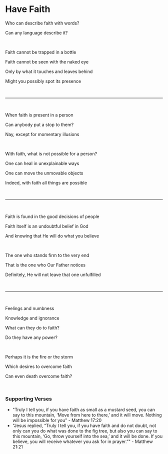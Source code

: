 # Have Faith

Who can describe faith with words?

Can any language describe it?

<br />

Faith cannot be trapped in a bottle

Faith cannot be seen with the naked eye

Only by what it touches and leaves behind

Might you possibly spot its presence

<br />

---

<br />

When faith is present in a person

Can anybody put a stop to them?

Nay, except for momentary illusions

<p></p>

<br />

With faith, what is not possible for a person?

One can heal in unexplainable ways

One can move the unmovable objects

Indeed, with faith all things are possible

<br />

---

<br />

Faith is found in the good decisions of people

Faith itself is an undoubtful belief in God

And knowing that He will do what you believe

<p></p>

<br />

The one who stands firm to the very end

That is the one who Our Father notices

Definitely, He will not leave that one unfulfilled

<p></p>

<br />

---

<br />

Feelings and numbness

Knowledge and ignorance

What can they do to faith?

Do they have any power?

<br />

Perhaps it is the fire or the storm

Which desires to overcome faith

Can even death overcome faith?

<p></p>

<br />

### Supporting Verses

- "Truly I tell you, if you have faith as small as a mustard seed, you can say to this mountain, ‘Move from here to there,’ and it will move. Nothing will be impossible for you" - Matthew 17:20
- "Jesus replied, “Truly I tell you, if you have faith and do not doubt, not only can you do what was done to the fig tree, but also you can say to this mountain, ‘Go, throw yourself into the sea,’ and it will be done. If you believe, you will receive whatever you ask for in prayer.”" - Matthew 21:21
